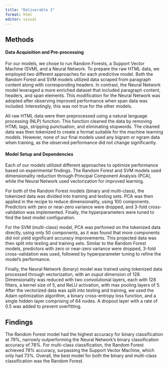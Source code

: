 ```yaml
---
title: "Deliverable 2"
format: html
editor: visual
---
```


## Methods

#### Data Acquisition and Pre-processing

For our models, we chose to run Random Forests, a Support Vector Machine (SVM), and a Neural Network. To prepare the raw HTML data, we employed two different approaches for each predictive model. Both the Random Forest and SVM models utilized data scraped from paragraph content along with corresponding headers. In contrast, the Neural Network model leveraged a more enriched dataset that included paragraph content, headers, and span elements. This modification for the Neural Network was adopted after observing improved performance when span data was included. Interestingly, this was not true for the other models.

All raw HTML data were then preprocessed using a natural language processing (NLP) function. This function cleaned the data by removing HTML tags, stripping punctuation, and eliminating stopwords. The cleaned data was then tokenized to create a format suitable for the machine learning models. However, none of our final models used any bigram or ngram data when training, as the observed performance did not change significantly.

#### Model Setup and Dependencies

Each of our models utilized different approaches to optimize performance based on experimental findings. The Random Forest and SVM models used dimensionality reduction through Principal Component Analysis (PCA), while the Neural Network used vectorization for improved learning.

For both of the Random Forest models (binary and multi-class), the tokenized data was divided into training and testing sets. PCA was then applied in the recipe to reduce dimensionality, using 100 components. Predictors with zero or near-zero variance were dropped, and 3-fold cross-validation was implemented. Finally, the hyperparameters were tuned to find the best model configuration.

For the SVM (multi-class) model, PCA was perfomed on the tokenized data directly, using only 50 components, as it was found that more components did not yield significant accuracy improvements. This projected data was then split into testing and training sets. Similar to the Random Forest models, predictors with zero or near-zero variance were dropped, 3-fold cross-validation was used, followed by hyperparameter tuning to refine the model's performance.

Finally, the Neural Network (binary) model was trained using tokenized data processed through vectorization, with an ouput dimension of 128. Dimensionality was reduced with two convolutional layers, each with 128 filters, a kernel size of 5, and ReLU activation, with max pooling layers of 5. After the vectorized data was split into testing and training, we used the Adam optimization algorithm, a binary cross-entropy loss function, and a single hidden layer comprising of 64 nodes. A dropout layer with a rate of 0.5 was added to prevent overfitting.

## Findings

The Random Forest model had the highest accuracy for binary classification at 79%, narrowly outperforming the Neural Network's binary classification accuracy of 78%. For multi-class classification, the Random Forest achieved 78% accuracy, surpassing the Support Vector Machine, which only had 73%. Overall, the best model for both the binary and multi-class classification was the Random Forest.
